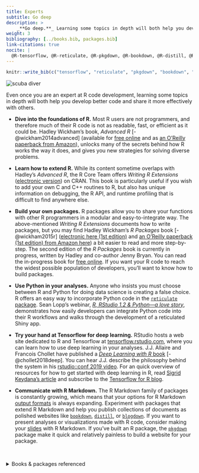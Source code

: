 ```yaml
---
title: Experts
subtitle: Go deep
description: >
    _**Go deep.**_ Learning some topics in depth will both help you develop better code and share it more effectively with others.
weight: 3
bibliography: [../books.bib, packages.bib] 
link-citations: true
nocite: | 
  @R-tensorflow, @R-reticulate, @R-pkgdown, @R-bookdown, @R-distill, @R-blogdown, @R-xaringan
---
```


```r
knitr::write_bib(c("tensorflow", "reticulate", "pkgdown", "bookdown", "distill", "blogdown", "xaringan"), "packages.bib") 
```

<img src="/images/scuba.jpg" alt="scuba diver">


Even once you are an expert at R code development, learning some topics in depth will both help you develop better code and share it more effectively with others.

- __Dive into the foundations of R.__ Most R users are not programmers, and therefore much of their R code is not as readable, fast, or efficient as it could be. Hadley Wickham's book, *Advanced R* [-@wickham2014advanced] (available for [free online](https://adv-r.hadley.nz/) and as [an O'Reilly paperback from Amazon](http://amzn.com/1466586966?tag=devtools-20)), unlocks many of the secrets behind how R works the way it does, and gives you new strategies for solving diverse problems.

- __Learn how to extend R.__ While its content sometime overlaps with Hadley's *Advanced R*, the R Core Team offers *Writing R Extensions* ([electronic version](https://cran.r-project.org/doc/manuals/r-release/R-exts.html)) on CRAN. This book is particularly useful if you wish to add your own C and C++ routines to R, but also has unique information on debugging, the R API, and runtime profiling that is difficult to find anywhere else.

- __Build your own packages.__ R packages allow you to share your functions with other R programmers in a modular and easy-to-integrate way. The above-mentioned *Writing R Extensions* documents how to write packages, but you may find Hadley Wickham's *R Packages* book [-@wickham2015r] ([electronic here (1st edition)](http://r-pkgs.had.co.nz/) and [an O'Reilly paperback (1st edition) from Amazon here](https://www.amazon.com/dp/1491910593/ref=cm_sw_su_dp?tag=r-pkgs-20)) a bit easier to read and more step-by-step. The second edition of the *R Packages* book is currently in progress, written by Hadley and co-author Jenny Bryan. You can read the in-progress book for [free online](https://r-pkgs.org/). If you want your R code to reach the widest possible population of developers, you'll want to know how to build packages. 

- __Use Python in your analyses.__ Anyone who insists you must choose between R and Python for doing data science is creating a false choice. R offers an easy way to incorporate Python code in the [`reticulate` package](https://rstudio.github.io/reticulate). Sean Lopp's webinar, [*R, RStudio 1.2 & Python—a love story*](https://resources.rstudio.com/webinars/r-rstudio-1-2-amp-python-a-love-story-sean-lopp), demonstrates how easily developers can integrate Python code into their R workflows and walks through the development of a reticulated Shiny app.

- __Try your hand at Tensorflow for deep learning.__ RStudio hosts a web site dedicated to R and Tensorflow at [tensorflow.rstudio.com](https://tensorflow.rstudio.com), where you can learn how to use deep learning in your analyses. 
J.J. Allaire and Francois Chollet have published a [*Deep Learning with R* book](https://www.amazon.com/Deep-Learning-R-Francois-Chollet/dp/161729554X) [-@chollet2018deep]. You can hear J.J. describe the philosophy behind the system in his [rstudio::conf 2019 video](https://www.rstudio.com/resources/videos/machine-learning-with-tensorflow-and-r/). For an quick overview of  resources for how to get started with deep learning in R, read [Sigrid Keydana's article](https://blog.rstudio.com/2018/09/12/getting-started-with-deep-learning-in-r/) and subscribe to the [Tensorflow for R blog](https://blogs.rstudio.com/tensorflow/).

- __Communicate with R Markdown.__ The R Markdown family of packages is constantly growing, which means that your options for R Markdown [output formats](https://rmarkdown.rstudio.com/formats.html) is always expanding. Experiment with packages that extend R Markdown and help you publish collections of documents as polished websites like [`bookdown`](https://bookdown.org/yihui/bookdown/), [`distill`](https://rstudio.github.io/distill/), or [`blogdown`](https://bookdown.org/yihui/blogdown/). If you want to present analyses or visualizations made with R code, consider making your [slides](https://bookdown.org/yihui/rmarkdown/xaringan.html) with R Markdown. If you've built an R package, the [`pkgdown`](https://pkgdown.r-lib.org/) package make it quick and relatively painless to build a website for your package.

\

<details><summary>Books & packages referenced</summary>
<p>
